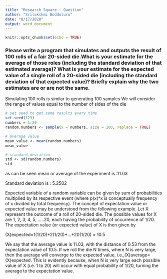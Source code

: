 ---
title: "Research Square - Question"
author: "Srilakshmi Bodduluru"
date: "8/17/2020"
output: word_document
---

```{r setup, include=FALSE}
knitr::opts_chunk$set(echo = TRUE)
```

### Please write a program that simulates and outputs the result of 100 rolls of a fair 20-sided die.What is your estimate for the average of those roles (including the standard deviation of that estimated average)? What is your estimate for the expected value of a single roll of a 20-sided die (including the standard deviation of that expected value)? Briefly explain why the two estimates are or are not the same. 


Simulating 100 rolls is similar to generating 100 samples
We will consider the range of values equal to the number of sides of the die

```{r}
# set seed to get same results every time 
set.seed(123)
numbers = 1:20
random.numbers <- sample(x = numbers, size = 100, replace = TRUE)

# average value
mean_value <- mean(random.numbers)
mean_value

# standard deviation
std <- sd(random.numbers)
std

```

as can be seen mean or average of the experiment is :11.03

Standard deviation is : 5.2502

Expected variable of a random variable can be given by sum of probabilities multiplied by its respective event (where p(x)*x is conceptually frequency of x divided by total frequency).
The concept of expectation value or expected value may be understood from the following example. 
Let X represent the outcome of a roll of 20-sided die. 
The possible values for X are 1, 2, 3, 4, 5, .....20, each having the probability of occurrence of 1/20. 
The expectation value (or expected value) of X is then given by

(X)expected=1(1/20)+2(1/20)+...+20(1/20) = 10.5


We say that the average value is 11.03, with the distance of 0.53 from the expectation value of 10.5. 
If we roll the die N times, where N is very large, then the average will converge to the expected value, 
i.e.,(X)average=(X)expected. 
This is evidently because, when N is very large each possible value of X (i.e. 1 to 20) will occur with equal probability of 1/20, turning the average to the expectation value.

